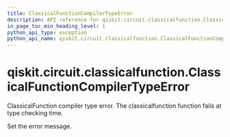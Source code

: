 ```yaml
---
title: ClassicalFunctionCompilerTypeError
description: API reference for qiskit.circuit.classicalfunction.ClassicalFunctionCompilerTypeError
in_page_toc_min_heading_level: 1
python_api_type: exception
python_api_name: qiskit.circuit.classicalfunction.ClassicalFunctionCompilerTypeError
---
```


# qiskit.circuit.classicalfunction.ClassicalFunctionCompilerTypeError

<Class id="qiskit.circuit.classicalfunction.ClassicalFunctionCompilerTypeError" name="ClassicalFunctionCompilerTypeError" isDedicatedPage={true} github="https://github.com/qiskit/qiskit/tree/stable/0.20/qiskit/circuit/classicalfunction/exceptions.py" signature="ClassicalFunctionCompilerTypeError(*message)">
  ClassicalFunction compiler type error. The classicalfunction function fails at type checking time.

  Set the error message.
</Class>

